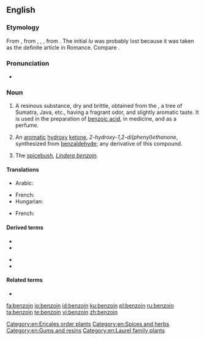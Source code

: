 ==English==
{{wikipedia}}

===Etymology===
From {{etyl|frm|en}} {{m|frm|benjoin}}, from {{etyl|es|en}} {{m|es|benjuí}}, {{etyl|pt|en}} {{m|pt|beijoin}}, {{etyl|it|en}} {{m|it|benzoi}}, from {{etyl|ar|en}} {{m|ar|لُبَان جَاوِيّ||Javanese frankincense}}. The initial ''lu'' was probably lost because it was taken as the definite article in Romance. Compare {{m|en|oliban}}.

===Pronunciation===
* {{a|UK}} {{IPA|/ˈbɛnzəʊɪn/|/ˈbɛnzɔɪn/|lang=en}}

===Noun===
{{en-noun|~}}

# A resinous substance, dry and brittle, obtained from the {{taxlink|Styrax benzoin|species|noshow=1}}, a tree of Sumatra, Java, etc., having a fragrant odor, and slightly aromatic taste. It is used in the preparation of [[benzoic acid]], in medicine, and as a perfume. {{defdate|from 16th c.}}
# {{lb|en|organic compound}} An [[aromatic]] [[hydroxy]] [[ketone]], ''2-hydroxy-1,2-di(phenyl)ethanone'', synthesized from [[benzaldehyde]]; any derivative of this compound. {{defdate|from 19th c.}}
# The [[spicebush]], ''[[Lindera benzoin]]''. {{defdate|from 19th c.}}

====Translations====
{{trans-top|resinous substance from tree}}
* Arabic: {{t|ar|لُبَان جَاوِيّ|m}}
{{trans-mid}}
* French: {{t+|fr|benjoin|m}}
* Hungarian: {{t|hu|benzoe}}
{{trans-bottom}}

{{trans-top|white crystalline substance}}
{{trans-mid}}
* French: {{t|fr|benzoïne|f}}
{{trans-bottom}}

{{trans-see|spicebush}}

====Derived terms====
{{der-top}}
* {{l|en|benjamin}}
* {{l|en|benzene}}
{{der-mid}}
* {{l|en|benzoic}}
* {{l|en|flowers of benzoin}}
{{der-bottom}}

====Related terms====
* {{l|en|benjamin}}
[[Category:en:Ericales order plants]]
[[Category:en:Spices and herbs]]
[[Category:en:Gums and resins]]
[[Category:en:Laurel family plants]]

[[fa:benzoin]]
[[io:benzoin]]
[[id:benzoin]]
[[ku:benzoin]]
[[pl:benzoin]]
[[ru:benzoin]]
[[ta:benzoin]]
[[te:benzoin]]
[[vi:benzoin]]
[[zh:benzoin]]
